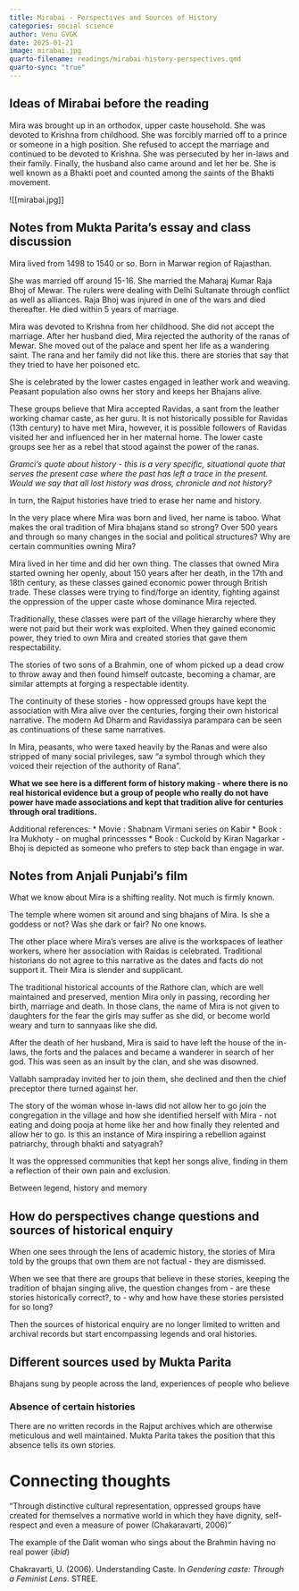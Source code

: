 ```yaml
---
title: Mirabai - Perspectives and Sources of History
categories: social science
author: Venu GVGK
date: 2025-01-21
image: mirabai.jpg
quarto-filename: readings/mirabai-history-perspectives.qmd
quarto-sync: "true"
---
```


## Ideas of Mirabai before the reading

Mira was brought up in an orthodox, upper caste household. She was devoted to Krishna from childhood. She was forcibly married off to a prince or someone in a high position. She refused to accept the marriage and continued to be devoted to Krishna. She was persecuted by her in-laws and their family. Finally, the husband also came around and let her be. She is well known as a Bhakti poet and counted among the saints of the Bhakti movement. 

![[mirabai.jpg]]

## Notes from Mukta Parita's essay and class discussion

Mira lived from 1498 to 1540 or so. Born in Marwar region of Rajasthan.  

She was married off around 15-16. She married the Maharaj Kumar Raja Bhoj of Mewar. The rulers were dealing with Delhi Sultanate through conflict as well as alliances. Raja Bhoj was injured in one of the wars and died thereafter. He died within 5 years of marriage. 

Mira was devoted to Krishna from her childhood. She did not accept the marriage. After her husband died, Mira rejected the authority of the ranas of Mewar. She moved out of the palace and spent her life as a wandering saint. The rana and her family did not like this. there are stories that say that they tried to have her poisoned etc. 

She is celebrated by the lower castes engaged in leather work and weaving. Peasant population also owns her story and keeps her Bhajans alive. 

These groups believe that Mira accepted Ravidas, a sant from the leather working chamar caste, as her guru. It is not historically possible for Ravidas (13th century) to have met Mira, however, it is possible followers of Ravidas visited her and influenced her in her maternal home. The lower caste groups see her as a rebel that stood against the power of the ranas. 

*Gramci's quote about history - this is a very specific, situational quote that serves the present case where the past has left a trace in the present.  Would we say that all lost history was dross, chronicle and not history?*

In turn, the Rajput histories have tried to erase her name and history. 

In the very place where Mira was born and lived, her name is taboo. What makes the oral tradition of Mira bhajans stand so strong? Over 500 years and through so many changes in the social and political structures? Why are certain communities owning Mira? 

Mira lived in her time and did her own thing. The classes that owned Mira started owning her openly, about 150 years after her death, in the 17th and 18th century, as these classes gained economic power through British trade. These classes were trying to find/forge an identity, fighting against the oppression of the upper caste whose dominance Mira rejected. 

Traditionally, these classes were part of the village hierarchy where they were not paid but their work was exploited. When they gained economic power, they tried to own Mira and created stories that gave them respectability. 

The stories of two sons of a Brahmin, one of whom picked up a dead crow to throw away and then found himself outcaste, becoming a chamar, are similar attempts at forging a respectable identity. 

The continuity of these stories - how oppressed groups have kept the association with Mira alive over the centuries, forging their own historical narrative. The modern Ad Dharm and Ravidassiya parampara can be seen as continuations of these same narratives. 

In Mira, peasants, who were taxed heavily by the Ranas and were also stripped of many social privileges, saw "a symbol through which they voiced their rejection of the authority of Rana". 

**What we see here is a different form of history making - where there is no real historical evidence but a group of people who really do not have power have made associations and kept that tradition alive for centuries through oral traditions.**

Additional references:
* Movie : Shabnam Virmani series on Kabir 
* Book : Ira Mukhoty - on mughal princessses
* Book : Cuckold by Kiran Nagarkar - Bhoj is depicted as someone who prefers to step back than engage in war. 

## Notes from Anjali Punjabi's film

What we know about Mira is a shifting reality. Not much is firmly known. 

The temple where women sit around and sing bhajans of Mira. Is she a goddess or not? Was she dark or fair? No one knows. 

The other place where Mira's verses are alive is the workspaces of leather workers, where her association with Raidas is celebrated. Traditional historians do not agree to this narrative as the dates and facts do not support it. Their Mira is slender and supplicant. 

The traditional historical accounts of the Rathore clan, which are well maintained and preserved, mention Mira only in passing, recording her birth, marriage and death. In those clans, the name of Mira is not given to daughters for the fear the girls may suffer as she did, or become world weary and turn to sannyaas like she did. 

After the death of her husband, Mira is said to have left the house of the in-laws, the forts and the palaces and became a wanderer in search of her god. This was seen as an insult by the clan, and she was disowned. 

Vallabh sampraday invited her to join them, she declined and then the chief preceptor there turned against her. 

The story of the woman whose in-laws did not allow her to go join the congregation in the village and how she identified herself with Mira - not eating and doing pooja at home like her and how finally they relented and allow her to go. Is this an instance of Mira inspiring a rebellion against patriarchy, through bhakti and satyagrah? 

It was the oppressed communities that kept her songs alive, finding in them a reflection of their own pain and exclusion. 

Between legend, history and memory

## How do perspectives change questions and sources of historical enquiry

When one sees through the lens of academic history, the stories of Mira told by the groups that own them are not factual - they are dismissed. 

When we see that there are groups that believe in these stories, keeping the tradition of bhajan singing alive, the question changes from - are these stories historically correct?, to - why and how have these stories persisted for so long? 

Then the sources of historical enquiry are no longer limited to written and archival records but start encompassing legends and oral histories. 

## Different sources used by Mukta Parita 

Bhajans sung by people across the land, experiences of people who believe


### Absence of certain histories 

There are no written records in the Rajput archives which are otherwise meticulous and well maintained. Mukta Parita takes the position that this absence tells its own stories. 


# Connecting thoughts

"Through distinctive cultural representation, oppressed groups have created for themselves a normative world in which they have dignity, self-respect and even a measure of power (Chakaravarti, 2006)"

The example of the Dalit woman who sings about the Brahmin having no real power (*ibid*)


Chakravarti, U. (2006). Understanding Caste. In _Gendering caste: Through a Feminist Lens_. STREE.
